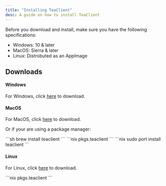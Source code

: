 ```yaml
---
title: "Installing TeaClient"
desc: A guide on how to install TeaClient
---
```


Before you download and install, make sure you have the following specifications:

- Windows: 10 & later
- MacOS: Sierra & later
- Linux: Distrobuted as an AppImage

<h2 class="text-2xl font-bold pt-3">Downloads</h2>

<h4 class="text-md font-bold pt-2">Windows</h4>

For Windows, click <a class="text-blue-500" href="/download#windows">here</a> to download.

<h4 class="text-md font-bold">MacOS</h4>

For MacOS, click <a class="text-blue-500" href="/download#macos">here</a> to download.

Or if your are using a package manager:


<Tabs>
  <TabItem label="homebrew" icon="homebrew">
		```sh
			brew install teaclient
		```
	</TabItem>
  <TabItem label="Nix" icon="nix">
		```nix
			pkgs.teaclient
		```
	</TabItem>
	<TabItem label="MacPorts" icon="nix">
		```nix
			sudo port install teaclient
		```
	</TabItem>
</Tabs>


<br/>

<h4 class="text-md font-bold">Linux</h4>

For Linux, click <a class="text-blue-500" href="/download#linux">here</a> to download.



<Tabs>
  <TabItem label="Nix" icon="nix">
		```nix
			pkgs.teaclient
		```
	</TabItem>
</Tabs>


